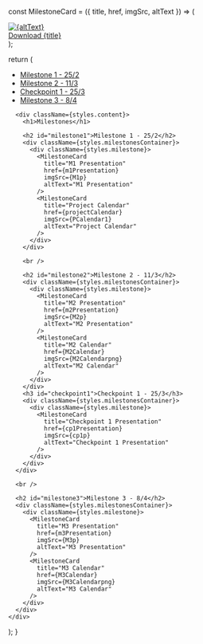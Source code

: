 
  const MilestoneCard = ({ title, href, imgSrc, altText }) => (
    <a href={href} download>
      <div className={styles.card}>
        <img src={imgSrc} alt={altText} />
        <div className={styles.overlay}>Download {title}</div>
      </div>
    </a>
  );

  return (
    <div className={styles.milestonesPage}>
      <aside className={styles.sidebar}>
        <ul>
          <li><a href="#milestone1">Milestone 1 - 25/2</a></li>
          <li><a href="#milestone2">Milestone 2 - 11/3</a></li>
          <li><a href="#checkpoint1">Checkpoint 1 - 25/3</a></li>
          <li><a href="#milestone3">Milestone 3 - 8/4</a></li>
        </ul>
      </aside>

      <div className={styles.content}>
        <h1>Milestones</h1>

        <h2 id="milestone1">Milestone 1 - 25/2</h2>
        <div className={styles.milestonesContainer}>
          <div className={styles.milestone}>
            <MilestoneCard
              title="M1 Presentation"
              href={m1Presentation}
              imgSrc={M1p}
              altText="M1 Presentation"
            />
            <MilestoneCard
              title="Project Calendar"
              href={projectCalendar}
              imgSrc={PCalendar1}
              altText="Project Calendar"
            />
          </div>
        </div>

        <br />

        <h2 id="milestone2">Milestone 2 - 11/3</h2>
        <div className={styles.milestonesContainer}>
          <div className={styles.milestone}>
            <MilestoneCard
              title="M2 Presentation"
              href={m2Presentation}
              imgSrc={M2p}
              altText="M2 Presentation"
            />
            <MilestoneCard
              title="M2 Calendar"
              href={M2Calendar}
              imgSrc={M2Calendarpng}
              altText="M2 Calendar"
            />
          </div>
        </div>
        <h3 id="checkpoint1">Checkpoint 1 - 25/3</h3>
        <div className={styles.milestonesContainer}>
          <div className={styles.milestone}>
            <MilestoneCard
              title="Checkpoint 1 Presentation"
              href={cp1Presentation}
              imgSrc={cp1p}
              altText="Checkpoint 1 Presentation"
            />
          </div>
        </div>
      </div>

      <br />

      <h2 id="milestone3">Milestone 3 - 8/4</h2>
      <div className={styles.milestonesContainer}>
        <div className={styles.milestone}>
          <MilestoneCard
            title="M3 Presentation"
            href={m3Presentation}
            imgSrc={M3p}
            altText="M3 Presentation"
          />
          <MilestoneCard
            title="M3 Calendar"
            href={M3Calendar}
            imgSrc={M3Calendarpng}
            altText="M3 Calendar"
          />
        </div>
      </div>
    </div>
  );
}
